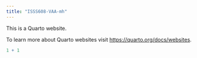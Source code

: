 ```yaml
---
title: "ISSS608-VAA-mh"
---
```


This is a Quarto website.

To learn more about Quarto websites visit <https://quarto.org/docs/websites>.

```r
1 + 1
```